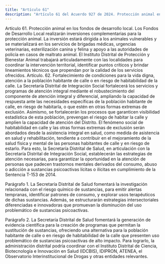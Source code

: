 ```yaml
---
title: "Artículo 61"
description: "Artículo 61 del Acuerdo 927 de 2024. Protección animal en los fondos de desarrollo local."
---
```


Artículo 61. Protección animal en los fondos de desarrollo local. Los Fondos de Desarrollo Local realizarán inversiones complementarias para la protección animal. La inversión estará dirigida a los animales vulnerables y se materializará en los servicios de brigadas médicas, urgencias veterinarias, esterilización canina y felina y apoyo a las autoridades de policía en casos de maltrato animal. El Instituto Distrital de Protección y Bienestar Animal trabajará articuladamente con las localidades para coordinar la intervención territorial, identificar puntos críticos y brindar lineamientos técnicos que propendan por la calidad de los servicios ofrecidos.
Artículo. 62. Fortalecimiento de condiciones para la vida digna, atención a la población habitante de calle o en riesgo de habitabilidad de la calle. La Secretaría Distrital de Integración Social fortalecerá los servicios y programas de atención integral mediante el robustecimiento del componente de atención integral y diferencial, ampliando la capacidad de respuesta ante las necesidades específicas de la población habitante de calle, en riesgo de habitarla, o que estén en otras formas extremas de  exclusión. Asimismo, se fortalecerán los procesos que garanticen visibilidad estadística de esta población, prevengan el riesgo de habitar la calle y amplíen la capacidad de atención del Distrito. El fenómeno social de habitabilidad en calle y las otras formas extremas de exclusión serán abordados desde la asistencia integral en salud, como medida de asistencia en salud y rehabilitación, tendiente a contribuir en el mejoramiento de la salud física y mental de las personas habitantes de calle y en riesgo de estarlo. Para esto, la Secretaría Distrital de Salud, en articulación con la Secretaría Distrital de Integración Social, establecerán las estrategias de atención necesarias, para garantizar la oportunidad en la atención de personas que padecen trastornos mentales derivados del consumo, abuso o adicción a sustancias psicoactivas lícitas o ilícitas en cumplimiento de la Sentencia T-153 de 2014.
 
Parágrafo 1. La Secretaría Distrital de Salud fomentará la investigación relacionada con el riesgo químico de sustancias, para emitir alertas tempranas, identificar patrones de consumo, y explorar usos terapéuticos de dichas sustancias. Además, se estructurarán estrategias intersectoriales diferenciadas e innovadoras que promuevan la disminución del uso problemático de sustancias psicoactivas.
 
Parágrafo 2. La Secretaría Distrital de Salud fomentará la generación de evidencia científica para la creación de programas que permitan la sustitución de sustancias, ofreciendo una alternativa para la población habitante de calle o en riesgo de habitabilidad de la calle que presenten uso problemático de sustancias psicoactivas de alto impacto. Para lograrlo, la administración distrital podría coordinar con el Instituto Distrital de Ciencia, Biotecnología e Innovación en Salud (IDCBIS), IDIPRON, ATENEA, el Observatorio Interinstitucional de Drogas y otras entidades relevantes.